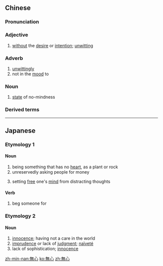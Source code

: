 {{also|无心}}
==Chinese==
{{zh-forms|s=无心}}

===Pronunciation===
{{zh-pron
|m=wúxīn
|c=mou4 sam1
|h=pfs=mò-sîm
|cat=a,adv,n
}}

===Adjective===
{{zh-adj}}

# [[without]] the [[desire]] or [[intention]]; [[unwitting]]

===Adverb===
{{zh-adv}}

# [[unwittingly]]
# not in the [[mood]] to
#: {{zh-x|《無心 睡眠》|"Not in the Mood to Sleep" ''(a song by {{w|Leslie Cheung}})''|C-LIT}}

===Noun===
{{zh-noun}}

# {{lb|zh|Buddhism}} [[state]] of no-mindness

===Derived terms===
{{zh-der|無心插柳柳成蔭|有口無心}}

----

==Japanese==
{{ja-kanjitab|む|しん|yomi=on}}

===Etymology 1===

====Noun====
{{ja-noun|むしん}}

# being something that has no [[heart]], as a plant or rock
# unreservedly asking people for money
# {{lb|ja|Buddhism|sort=むしん}} setting [[free]] one's [[mind]] from distracting thoughts

====Verb====
{{ja-verb-suru|むしん}}

# beg someone for

===Etymology 2===

====Noun====
{{ja-noun|むしん}}

# [[innocence]]; having not a care in the world
# [[imprudence]] or lack of [[judgment]]; [[naïveté]]
# lack of sophistication; [[innocence]]

[[zh-min-nan:無心]]
[[ko:無心]]
[[zh:無心]]